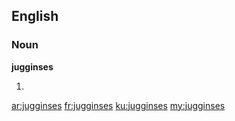 ==English==

===Noun===
'''jugginses'''

# {{plural of|juggins}}

[[ar:jugginses]]
[[fr:jugginses]]
[[ku:jugginses]]
[[my:jugginses]]